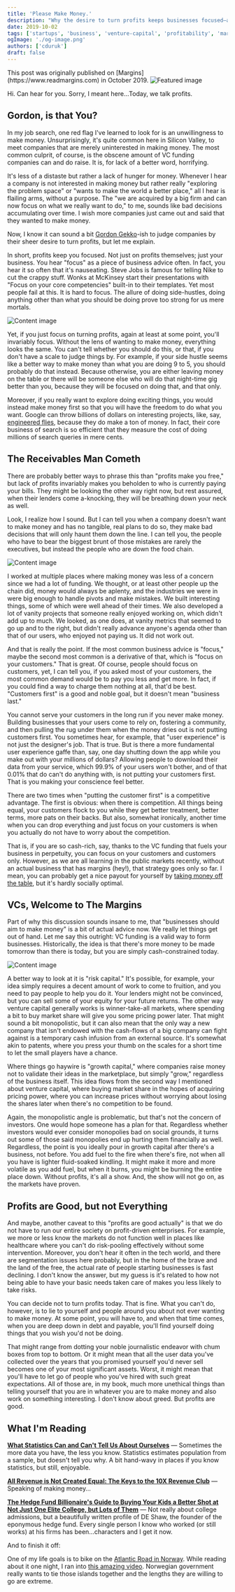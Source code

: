 ```yaml
---
title: 'Please Make Money.'
description: "Why the desire to turn profits keeps businesses focused—and why pretending you don't want to make money is worse than admitting you do"
date: 2019-10-02
tags: ['startups', 'business', 'venture-capital', 'profitability', 'margins']
ogImage: './og-image.png'
authors: ['cduruk']
draft: false
---
```




<Callout variant="note">
This post was originally published on [Margins](https://www.readmargins.com) in October 2019.
</Callout>

<Image src={image1} alt="Featured image" />

Hi. Can hear for you. Sorry, I meant here…Today, we talk profits.

## Gordon, is that You?

In my job search, one red flag I've learned to look for is an unwillingness to make money. Unsurprisingly, it's quite common here in Silicon Valley, to meet companies that are merely uninterested in making money. The most common culprit, of course, is the obscene amount of VC funding companies can and do raise. It is, for lack of a better word, horrifying.

It's less of a distaste but rather a lack of hunger for money. Whenever I hear a company is not interested in making money but rather really "exploring the problem space" or "wants to make the world a better place," all I hear is flailing arms, without a purpose. The "we are acquired by a big firm and can now focus on what we really want to do," to me, sounds like bad decisions accumulating over time. I wish more companies just came out and said that they wanted to make money.

Now, I know it can sound a bit [Gordon Gekko](https://www.youtube.com/watch?v=VVxYOQS6ggk)-ish to judge companies by their sheer desire to turn profits, but let me explain.

In short, profits keep you focused. Not just on profits themselves; just your business. You hear "focus" as a piece of business advice often. In fact, you hear it so often that it's nauseating. Steve Jobs is famous for telling Nike to cut the crappy stuff. Wonks at McKinsey start their presentations with "Focus on your core competencies" built-in to their templates. Yet most people fail at this. It is hard to focus. The allure of doing side-hustles, doing anything other than what you should be doing prove too strong for us mere mortals.

<Image src={image2} alt="Content image" />

Yet, if you just focus on turning profits, again at least at some point, you'll invariably focus. Without the lens of wanting to make money, everything looks the same. You can't tell whether you should do this, or that, if you don't have a scale to judge things by. For example, if your side hustle seems like a better way to make money than what you are doing 9 to 5, you should probably do that instead. Because otherwise, you are either leaving money on the table or there will be someone else who will do that night-time gig better than you, because they will be focused on doing that, and that only.

Moreover, if you really want to explore doing exciting things, you would instead make money first so that you will have the freedom to do what you want. Google can throw billions of dollars on interesting projects, like, say, [engineered flies](https://www.theverge.com/2018/7/20/17596814/alphabet-verily-automated-mosquito-rearing-facility), because they do make a ton of money. In fact, their core business of search is so efficient that they measure the cost of doing millions of search queries in mere cents.

## The Receivables Man Cometh

There are probably better ways to phrase this than "profits make you free," but lack of profits invariably makes you beholden to who is currently paying your bills. They might be looking the other way right now, but rest assured, when their lenders come a-knocking, they will be breathing down your neck as well.

Look, I realize how I sound. But I can tell you when a company doesn't want to make money and has no tangible, real plans to do so, they make bad decisions that will only haunt them down the line. I can tell you, the people who have to bear the biggest brunt of those mistakes are rarely the executives, but instead the people who are down the food chain.

<Image src={image3} alt="Content image" />

I worked at multiple places where making money was less of a concern since we had a lot of funding. We thought, or at least other people up the chain did, money would always be aplenty, and the industries we were in were big enough to handle pivots and make mistakes. We built interesting things, some of which were well ahead of their times. We also developed a lot of vanity projects that someone really enjoyed working on, which didn't add up to much. We looked, as one does, at vanity metrics that seemed to go up and to the right, but didn't really advance anyone's agenda other than that of our users, who enjoyed not paying us. It did not work out.

And that is really the point. If the most common business advice is "focus," maybe the second most common is a derivative of that, which is "focus on your customers." That is great. Of course, people should focus on customers, yet, I can tell you, if you asked most of your customers, the most common demand would be to pay you less and get more. In fact, if you could find a way to charge them nothing at all, that'd be best. "Customers first" is a good and noble goal, but it doesn't mean "business last."

You cannot serve your customers in the long run if you never make money. Building businesses that your users come to rely on, fostering a community, and then pulling the rug under them when the money dries out is not putting customers first. You sometimes hear, for example, that "user experience" is not just the designer's job. That is true. But is there a more fundamental user experience gaffe than, say, one day shutting down the app while you make out with your millions of dollars? Allowing people to download their data from your service, which 99.9% of your users won't bother, and of that 0.01% that do can't do anything with, is not putting your customers first. That is you making your conscience feel better.

There are two times when "putting the customer first" is a competitive advantage. The first is obvious: when there is competition. All things being equal, your customers flock to you while they get better treatment, better terms, more pats on their backs. But also, somewhat ironically, another time when you can drop everything and just focus on your customers is when you actually do not have to worry about the competition.

That is, if you are so cash-rich, say, thanks to the VC funding that fuels your business in perpetuity, you can focus on your customers and customers only. However, as we are all learning in the public markets recently, without an actual business that has margins (hey!), that strategy goes only so far. I mean, you can probably get a nice payout for yourself by [taking money off the table](/blog/startup-options-good-bad-ugly/), but it's hardly socially optimal.

## VCs, Welcome to The Margins

Part of why this discussion sounds insane to me, that "businesses should aim to make money" is a bit of actual advice now. We really let things get out of hand. Let me say this outright: VC funding is a valid way to form businesses. Historically, the idea is that there's more money to be made tomorrow than there is today, but you are simply cash-constrained today.

<Image src={image4} alt="Content image" />

A better way to look at it is "risk capital." It's possible, for example, your idea simply requires a decent amount of work to come to fruition, and you need to pay people to help you do it. Your lenders might not be convinced, but you can sell some of your equity for your future returns. The other way venture capital generally works is winner-take-all markets, where spending a bit to buy market share will give you some pricing power later. That might sound a bit monopolistic, but it can also mean that the only way a new company that isn't endowed with the cash-flows of a big company can fight against is a temporary cash infusion from an external source. It's somewhat akin to patents, where you press your thumb on the scales for a short time to let the small players have a chance.

Where things go haywire is "growth capital," where companies raise money not to validate their ideas in the marketplace, but simply "grow," regardless of the business itself. This idea flows from the second way I mentioned about venture capital, where buying market share in the hopes of acquiring pricing power, where you can increase prices without worrying about losing the shares later when there's no competition to be found.

Again, the monopolistic angle is problematic, but that's not the concern of investors. One would hope someone has a plan for that. Regardless whether investors would ever consider monopolies bad on social grounds, it turns out some of those said monopolies end up hurting them financially as well. Regardless, the point is you ideally pour in growth capital after there's a business, not before. You add fuel to the fire when there's fire, not when all you have is lighter fluid-soaked kindling. It might make it more and more volatile as you add fuel, but when it burns, you might be burning the entire place down. Without profits, it's all a show. And, the show will not go on, as the markets have proven.

## Profits are Good, but not Everything

And maybe, another caveat to this "profits are good actually" is that we do not have to run our entire society on profit-driven enterprises. For example, we more or less know the markets do not function well in places like healthcare where you can't do risk-pooling effectively without some intervention. Moreover, you don't hear it often in the tech world, and there are segmentation issues here probably, but in the home of the brave and the land of the free, the actual rate of people starting businesses is fast declining. I don't know the answer, but my guess is it's related to how not being able to have your basic needs taken care of makes you less likely to take risks.

You can decide not to turn profits today. That is fine. What you can't do, however, is to lie to yourself and people around you about not ever wanting to make money. At some point, you will have to, and when that time comes, when you are deep down in debt and payable, you'll find yourself doing things that you wish you'd not be doing.

That might range from dotting your noble journalistic endeavor with chum boxes from top to bottom. Or it might mean that all the user data you've collected over the years that you promised yourself you'd never sell becomes one of your most significant assets. Worst, it might mean that you'll have to let go of people who you've hired with such great expectations. All of those are, in my book, much more unethical things than telling yourself that you are in whatever you are to make money and also work on something interesting. I don't know about greed. But profits are good.

## What I'm Reading

**[What Statistics Can and Can't Tell Us About Ourselves](https://www.newyorker.com/magazine/2019/09/09/what-statistics-can-and-cant-tell-us-about-ourselves)** — Sometimes the more data you have, the less you know. Statistics estimates population from a sample, but doesn't tell you why. A bit hand-wavy in places if you know statistics, but still, enjoyable.

**[All Revenue is Not Created Equal: The Keys to the 10X Revenue Club](https://abovethecrowd.com/2011/05/24/all-revenue-is-not-created-equal-the-keys-to-the-10x-revenue-club/)** — Speaking of making money…

**[The Hedge Fund Billionaire's Guide to Buying Your Kids a Better Shot at Not Just One Elite College, but Lots of Them](https://www.propublica.org/article/the-hedge-fund-billionaires-guide-to-buying-your-kids-a-better-shot-at-not-just-one-elite-college-but-lots-of-them)** — Not really about college admissions, but a beautifully written profile of DE Shaw, the founder of the eponymous hedge fund. Every single person I know who worked (or still works) at his firms has been…characters and I get it now.

And to finish it off:

One of my life goals is to bike on the [Atlantic Road in Norway](https://en.wikipedia.org/wiki/Atlantic_Ocean_Road). While reading about it one night, I ran into [this amazing video](https://www.youtube.com/watch?v=Ap1YaOrCGNc). Norwegian government really wants to tie those islands together and the lengths they are willing to go are extreme.
